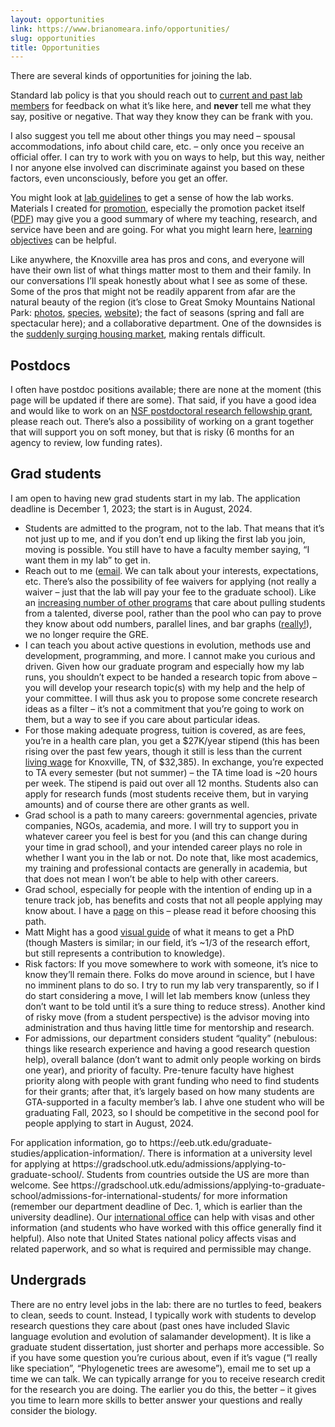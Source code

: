 ```yaml
---
layout: opportunities
link: https://www.brianomeara.info/opportunities/
slug: opportunities
title: Opportunities
---
```


There are several kinds of opportunities for joining the lab. 

Standard lab policy is that you should reach out to [current and past lab members](https://brianomeara.info/personnel.html) for feedback on what it's like here, and **never** tell me what they say, positive or negative. That way they know they can be frank with you.

I also suggest you tell me about other things you may need -- spousal accommodations, info about child care, etc. -- only once you receive an official offer. I can try to work with you on ways to help, but this way, neither I nor anyone else involved can discriminate against you based on these factors, even unconsciously, before you get an offer.

You might look at [lab guidelines](https://brianomeara.info/guidelines.html) to get a sense of how the lab works. Materials I created for [promotion](https://brianomeara.info/promotion.html), especially the promotion packet itself ([PDF](https://brianomeara.info/files/OMearaPromotionPacket.pdf)) may give you a good summary of where my teaching, research, and service have been and are going. For what you might learn here, [learning objectives](https://brianomeara.info/learningobjectives.html) can be helpful.

Like anywhere, the Knoxville area has pros and cons, and everyone will have their own list of what things matter most to them and their family. In our conversations I'll speak honestly about what I see as some of these. Some of the pros that might not be readily apparent from afar are the natural beauty of the region (it's close to Great Smoky Mountains National Park: [photos](https://www.mysmokymountainpark.com/photos/great-smoky-mountains-photos/), [species](https://www.inaturalist.org/observations?lat=35.62384903373154&lng=-83.58458353164062&place_id=any&radius=45.24340648817372&view=species), [website](https://www.nps.gov/grsm/index.htm)); the fact of seasons (spring and fall are spectacular here); and a collaborative department. One of the downsides is the [suddenly surging housing market](https://www.wate.com/news/knoxvilles-rental-occupancy-rate-shoots-to-98-6-what-that-means-for-renters/), making rentals difficult. 

## Postdocs

I often have postdoc positions available; there are none at the moment (this page will be updated if there are some). That said, if you have a good idea and would like to work on an [NSF postdoctoral research fellowship grant](https://new.nsf.gov/funding/opportunities?sort_bef_combine=search_api_relevance_DESC&fields_selected%5Btitle%5D=title&fields_selected%5Bsubtitle%5D=subtitle&f%5B0%5D=student_educator_eligibility%3Apostdoc), please reach out. There's also a possibility of working on a grant together that will support you on soft money, but that is risky (6 months for an agency to review, low funding rates).

## Grad students

I am open to having new grad students start in my lab. The application deadline is December 1, 2023; the start is in August, 2024.  

* Students are admitted to the program, not to the lab. That means that it's not just up to me, and if you don't end up liking the first lab you join, moving is possible. You still have to have a faculty member saying, "I want them in my lab" to get in.
* Reach out to me ([email](mailto:bomeara@utk.edu). We can talk about your interests, expectations, etc. There's also the possibility of fee waivers for applying (not really a waiver -- just that the lab will pay your fee to the graduate school). Like an [increasing number of other programs](https://www.sciencemag.org/careers/2019/05/wave-graduate-programs-drop-gre-application-requirement) that care about pulling students from a talented, diverse pool, rather than the pool who can pay to prove they know about odd numbers, parallel lines, and bar graphs ([really!](https://www.ets.org/gre/revised_general/prepare/quantitative_reasoning/)), we no longer require the GRE. 
* I can teach you about active questions in evolution, methods use and development, programming, and more. I cannot make you curious and driven. Given how our graduate program and especially how my lab runs, you shouldn't expect to be handed a research topic from above -- you will develop your research topic(s) with my help and the help of your committee. I will thus ask you to propose some concrete research ideas as a filter -- it's not a commitment that you're going to work on them, but a way to see if you care about particular ideas.
* For those making adequate progress, tuition is covered, as are fees, you're in a health care plan, you get a $27K/year stipend (this has been rising over the past few years, though it still is less than the current [living wage](https://livingwage.mit.edu/metros/28940) for Knoxville, TN, of $32,385). In exchange, you're expected to TA every semester (but not summer) -- the TA time load is ~20 hours per week. The stipend is paid out over all 12 months. Students also can apply for research funds (most students receive them, but in varying amounts) and of course there are other grants as well. 
* Grad school is a path to many careers: governmental agencies, private companies, NGOs, academia, and more. I will try to support you in whatever career you feel is best for you (and this can change during your time in grad school), and your intended career plays no role in whether I want you in the lab or not. Do note that, like most academics, my training and professional contacts are generally in academia, but that does not mean I won't be able to help with other careers.
* Grad school, especially for people with the intention of ending up in a tenure track job, has benefits and costs that not all people applying may know about. I have a [page](https://brianomeara.info/shouldyougotogradschool.html) on this -- please read it before choosing this path.
* Matt Might has a good [visual guide](https://matt.might.net/articles/phd-school-in-pictures/) of what it means to get a PhD (though Masters is similar; in our field, it's ~1/3 of the research effort, but still represents a contribution to knowledge).
* Risk factors: If you move somewhere to work with someone, it's nice to know they'll remain there. Folks do move around in science, but I have no imminent plans to do so. I try to run my lab very transparently, so if I do start considering a move, I will let lab members know (unless they don't want to be told until it's a sure thing to reduce stress). Another kind of risky move (from a student perspective) is the advisor moving into administration and thus having little time for mentorship and research. 
* For admissions, our department considers student "quality" (nebulous: things like research experience and having a good research question help), overall balance (don't want to admit only people working on birds one year), and priority of faculty. Pre-tenure faculty have highest priority along with people with grant funding who need to find students for their grants; after that, it's largely based on how many students are GTA-supported in a faculty member's lab. I ahve one student who will be graduating Fall, 2023, so I should be competitive in the second pool for people applying to start in August, 2024.

For application information, go to https://eeb.utk.edu/graduate-studies/application-information/. There is information at a university level for applying at https://gradschool.utk.edu/admissions/applying-to-graduate-school/. Students from countries outside the US are more than welcome. See https://gradschool.utk.edu/admissions/applying-to-graduate-school/admissions-for-international-students/ for more information (remember our department deadline of Dec. 1, which is earlier than the university deadline). Our [international office](https://international.utk.edu/) can help with visas and other information (and students who have worked with this office generally find it helpful). Also note that United States national policy affects visas and related paperwork, and so what is required and permissible may change.

## Undergrads

There are no entry level jobs in the lab: there are no turtles to feed, beakers to clean, seeds to count. Instead, I typically work with students to develop research questions they care about (past ones have included Slavic language evolution and evolution of salamander development). It is like a graduate student dissertation, just shorter and perhaps more accessible. So if you have some question you're curious about, even if it's vague ("I really like speciation", "Phylogenetic trees are awesome"), email me to set up a time we can talk. We can typically arrange for you to receive research credit for the research you are doing. The earlier you do this, the better -- it gives you time to learn more skills to better answer your questions and really consider the biology.
